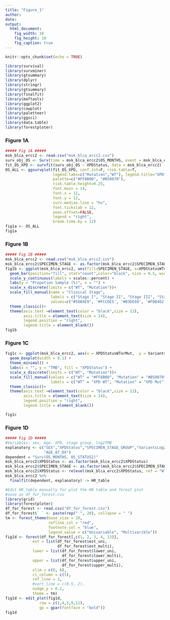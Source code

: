 ```yaml
---
title: "Figure_1"
author: 
date: 
output: 
  html_document: 
    fig_width: 10
    fig_height: 10
    fig_caption: true
---
```


```r
knitr::opts_chunk$set(echo = TRUE)
```

```r
library(survival)
library(survminer)
library(gtsummary)
library(dplyr)
library(stringr)
library(gtsummary)
library(finalfit)
library(maftools)
library(ggplot2)
library(cowplot)
library(paletteer)
library(ggsci)
library(data.table)
library(forestploter)
```

### Figure 1A

```r
##### Fig 1A #####
msk_blca_ercc2 <- read.csv("msk_blca_ercc2.csv")
surv_obj_OS <- Surv(time = msk_blca_ercc2$OS_MONTHS, event = msk_blca_ercc2$OS_STATUS2)
fit_OS_XPD <- survfit(surv_obj_OS ~ XPDStatus, data = msk_blca_ercc2)
OS_ALL <- ggsurvplot(fit_OS_XPD, conf.int=F, risk.table=T, 
                     legend.labs=c("Mutation","WT"), legend.title="XPD",  
                     palette=c("#FF8B00", "#B50070"), 
                     risk.table.height=0.25,
                     font.main = 14,
                     font.x = 12,
                     font.y = 12,
                     surv.median.line = "hv",
                     font.tickslab = 12,
                     axes.offset=FALSE,
                     legend = "right",
                     break.time.by = 12)
fig1a <- OS_ALL
fig1a
```

### Figure 1B

```r
##### Fig 1B #####
msk_blca_ercc2 <- read.csv("msk_blca_ercc2.csv")
msk_blca_ercc2$SPECIMEN_STAGE <- as.factor(msk_blca_ercc2$SPECIMEN_STAGE)
fig1b <- ggplot(msk_blca_ercc2, aes(fill=SPECIMEN_STAGE, x=XPDStatusWTorMut)) + 
  geom_bar(position="fill", stat="count",color="black", size = 0.5, width = 0.7) +
  scale_y_continuous(labels = scales::percent) +
  labs(y = "Propotion Sample (%)", x = "") +
  scale_x_discrete(limits = c("WT", "Mutation"))+
  scale_fill_manual(name = "Clinical Stage", 
                    labels = c("Stage I", "Stage II", "Stage III", "Stage IV"),
                    values=c("#56B4E9", '#FCCDE5', '#B3DE69', '#FDB462')) +
  theme_classic()+
  theme(axis.text =element_text(color = "black",size = 12),
        axis.title = element_text(size = 14),
        legend.position = "right",
        legend.title = element_blank())
fig1b
```

### Figure 1C

```r
fig1c <- ggplot(msk_blca_ercc2, aes(x = XPDStatusWTorMut,  y = Variants, fill = XPDStatusWTorMut)) +
  geom_boxplot(width = 0.1) +
  theme_minimal() +
  labs(x = "", y = "TMB", fill = "XPDStatus") +
  scale_x_discrete(limits = c("WT", "Mutation"))+
  scale_fill_manual(values = c("WT" = "#FF8B00", "Mutation" = "#B50070"),
                    labels = c("WT" = "XPD WT", "Mutation" = "XPD Mut")) +
  theme_classic()+
  theme(axis.text =element_text(color = "black",size = 12),
        axis.title = element_text(size = 14),
        legend.position = "right",
        legend.title = element_blank())

fig1c

```

### Figure 1D

```r
##### Fig 1D #####
#Variables: sex, Age. XPD, stage group, log2TMB
explanatory <- c("SEX","XPDStatus","SPECIMEN_STAGE_GROUP","VariantsLog2",
                 "AGE_AT_DX")
dependent = "Surv(OS_MONTHS, OS_STATUS2)"
msk_blca_ercc2$XPDStatus <- as.factor(msk_blca_ercc2$XPDStatus)
msk_blca_ercc2$SPECIMEN_STAGE <- as.factor(msk_blca_ercc2$SPECIMEN_STAGE)
msk_blca_ercc2$XPDStatus <- relevel(msk_blca_ercc2$XPDStatus, ref = "WT") 
msk_blca_ercc2 %>%
  finalfit(dependent, explanatory) -> HR_table

#Edit HR_table manually for plot the HR table and forest plot
#save as df_for_forest.csv
library(grid)
library(forestploter)
df_for_forest <- read.csv("df_for_forest.csv")
df_for_forest$` ` <- paste(rep(" ", 20), collapse = " ")
tm <- forest_theme(base_size = 10,
                   refline_col = "red",
                   footnote_col = "blue",
                   legend_value = c("Univariable", "Multivarible"))
fig1d <- forest(df_for_forest[,c(1, 2, 3, 4, 13)],
            est = list(df_for_forest$est_uni,
                       df_for_forest$est_multi),
            lower = list(df_for_forest$lower_uni,
                         df_for_forest$lower_multi), 
            upper = list(df_for_forest$upper_uni,
                         df_for_forest$upper_multi),
            xlim = c(0, 6),
            ci_column = c(5),
            ref_line = 1,
            #vert_line = c(0.5, 2),
            nudge_y = 0.2,
            theme = tm)
fig1d <- edit_plot(fig1d,
               row = c(1,4,5,8,11),
               gp = gpar(fontface = "bold"))
fig1d
```
